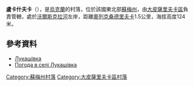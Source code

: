 {{coord|50|26|30|N|35|33|51|E|scale:100000_region:UA|display=title}}

'''盧卡什夫卡'''（{{lang-uk|Лукашівка}}），是[[烏克蘭|烏克蘭]]的村落，位於該國東北部[[蘇梅州|蘇梅州]]，由[[大皮薩里夫卡區|大皮薩里夫卡區]]負責管轄，處於[[沃爾斯克拉河|沃爾斯克拉河]]左岸，距離[[奧列克桑德里夫卡_(大皮薩里夫卡區)|奧列克桑德里夫卡]]1.5公里，海拔高度124米。

==參考資料==
*[http://w1.c1.rada.gov.ua/pls/z7502/A005?rdat1=02.02.2010&rf7571=28825 Лукашівка]
* [http://weather.in.ua/ua/symskaja/14018 Погода в селі Лукашівка] {{Wayback|url=http://weather.in.ua/ua/symskaja/14018 |date=20200815024147 }}

{{DEFAULTSORT:Лукашівка}}
[[Category:蘇梅州村落|Category:蘇梅州村落]]
[[Category:大皮薩里夫卡區村落|Category:大皮薩里夫卡區村落]]


{{Sumy-geo-stub}}